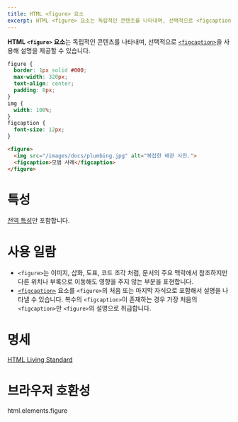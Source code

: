 ```yaml
---
title: HTML <figure> 요소
excerpt: HTML <figure> 요소는 독립적인 콘텐츠를 나타내며, 선택적으로 <figcaption>을 사용해 설명을 제공할 수 있습니다.
---
```


**HTML `<figure>` 요소**는 독립적인 콘텐츠를 나타내며, 선택적으로 [`<figcaption>`](./figcaption)을 사용해 설명을 제공할 수 있습니다.

```css name=main hidden
figure {
  border: 1px solid #000;
  max-width: 320px;
  text-align: center;
  padding: 8px;
}
img {
  width: 100%;
}
figcaption {
  font-size: 12px;
}
```
```html name=main
<figure>
  <img src="/images/docs/plumbing.jpg" alt="복잡한 배관 사진.">
  <figcaption>모범 사례</figcaption>
</figure>
```

<LiveExample height={280} name="main" />

# 특성

[전역 특성](/docs/Web/HTML/Global_attributes)만 포함합니다.

# 사용 일람

- `<figure>`는 이미지, 삽화, 도표, 코드 조각 처럼, 문서의 주요 맥락에서 참조하지만 다른 위치나 부록으로 이동해도 영향을 주지 않는 부분을 표현합니다.
- [`<figcaption>`](./figcaption) 요소를 `<figure>`의 처음 또는 마지막 자식으로 포함해서 설명을 나타낼 수 있습니다. 복수의 `<figcaption>`이 존재하는 경우 가장 처음의 `<figcaption>`만 `<figure>`의 설명으로 취급합니다.

# 명세

[HTML Living Standard](https://html.spec.whatwg.org/multipage/semantics.html#the-figure-element)

# 브라우저 호환성

<BrowserCompat>html.elements.figure</BrowserCompat>
